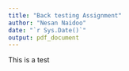 ```yaml
---
title: "Back testing Assignment"
author: "Nesan Naidoo"
date: "`r Sys.Date()`"
output: pdf_document
---
```

This is a test